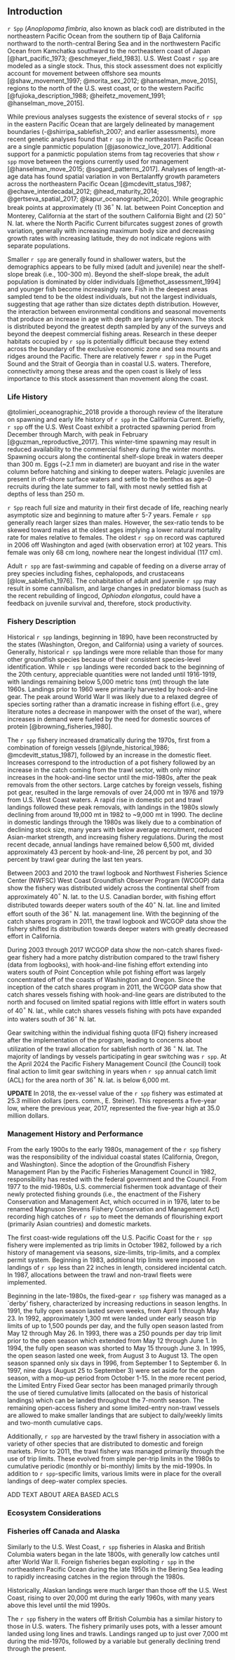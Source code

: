 
\setlength{\parskip}{5mm plus1mm minus1mm}
\pagenumbering{arabic}
\setcounter{page}{1}
\setcounter{section}{0}
\renewcommand{\thefigure}{\arabic{figure}}
\renewcommand{\thetable}{\arabic{table}}
\setcounter{table}{0}
\setcounter{figure}{0}

## Introduction

`r Spp` (*Anoplopoma fimbria*, also known as black cod) are distributed in the northeastern Pacific Ocean from the southern tip of Baja California northward to the north-central Bering Sea and in the northwestern Pacific Ocean from Kamchatka southward to the northeastern coast of Japan [@hart_pacific_1973; @eschmeyer_field_1983]. U.S. West Coast `r spp` are modeled as a single stock. Thus, this stock assessment does not explicitly account for movement between offshore sea mounts [@shaw_movement_1997; @morita_sex_2012; @hanselman_move_2015], regions to the north of the U.S. west coast, or to the western Pacific [@fujioka_description_1988; @heifetz_movement_1991; @hanselman_move_2015].

While previous analyses suggests the existence of several stocks of `r spp` in the eastern Pacific Ocean that are largely delineated by management boundaries (-@shirripa_sablefish_2007; and earlier assessments), more recent genetic analyses found that `r spp` in the northeastern Pacific Ocean are a single panmictic population [@jasonowicz_love_2017]. Additional support for a panmictic population stems from tag recoveries that show `r spp` move between the regions currently used for management [@hanselman_move_2015; @sogard_patterns_2017]. Analyses of length-at-age data has found spatial variation in von Bertalanffy growth parameters across the northeastern Pacific Ocean [@mcdevitt_status_1987; @echave_interdecadal_2012; @head_maturity_2014; @gertseva_spatial_2017; @kapur_oceanographic_2020]. While geographic break points at approximately (1) 36$^\circ$ N. lat. between Point Conception and Monterey, California at the start of the southern California Bight and (2) 50$^\circ$ N. lat. where the North Pacific Current bifurcates suggest zones of growth variation, generally with increasing maximum body size and decreasing growth rates with increasing latitude, they do not indicate regions with separate populations.

Smaller `r spp` are generally found in shallower waters, but the demographics appears to be fully mixed (adult and juvenile) near the shelf-slope break (i.e., 100-300 m). Beyond the shelf-slope break, the adult population is dominated by older individuals [@methot_assessment_1994] and younger fish become increasingly rare. Fish in the deepest areas sampled tend to be the oldest individuals, but not the largest individuals, suggesting that age rather than size dictates depth distribution. However, the interaction between environmental conditions and seasonal movements that produce an increase in age with depth are largely unknown. The stock is distributed beyond the greatest depth sampled by any of the surveys and beyond the deepest commercial fishing areas. Research in these deeper habitats occupied by `r spp` is potentially difficult because they extend across the boundary of the exclusive economic zone and sea mounts and ridges around the Pacific. There are relatively fewer `r spp` in the Puget Sound and the Strait of Georgia than in coastal U.S. waters. Therefore, connectivity among these areas and the open coast is likely of less importance to this stock assessment than movement along the coast.

### Life History

@tolimieri_oceanographic_2018 provide a thorough review of the literature on spawning and early life history of `r spp` in the California Current. Briefly, `r spp` off the U.S. West Coast exhibit a protracted spawning period from December through March, with peak in February [@guzman_reproductive_2017]. This winter-time spawning may result in reduced availability to the commercial fishery during the winter months. Spawning occurs along the continental shelf-slope break in waters deeper than 300 m. Eggs (~2.1 mm in diameter) are buoyant and rise in the water column before hatching and sinking to deeper waters. Pelagic juveniles are present in off-shore surface waters and settle to the benthos as age-0 recruits during the late summer to fall, with most newly settled fish at depths of less than 250 m. 

`r Spp` reach full size and maturity in their first decade of life, reaching nearly asymptotic size and beginning to mature after 5-7 years. Female `r spp` generally reach larger sizes than males. However, the sex-ratio tends to be skewed toward males at the oldest ages implying a lower natural mortality rate for males relative to females. The oldest `r spp` on record was captured in 2006 off Washington and aged (with observation error) at 102 years. This female was only 68 cm long, nowhere near the longest individual (117 cm).

Adult `r spp` are fast-swimming and capable of feeding on a diverse array of prey species including fishes, cephalopods, and crustaceans [@low_sablefish_1976]. The cohabitation of adult and juvenile `r spp` may result in some cannibalism, and large changes in predator biomass (such as the recent rebuilding of lingcod, *Ophiodon elongatus*, could have a feedback on juvenile survival and, therefore, stock productivity.


### Fishery Description

Historical `r spp` landings, beginning in 1890, have been reconstructed by the states (Washington, Oregon, and California) using a variety of sources. Generally, historical `r spp` landings were more reliable than those for many other groundfish species because of their consistent species-level identification. While `r spp` landings were recorded back to the beginning of the 20th century, appreciable quantities were not landed until 1916-1919, with landings remaining below 5,000 metric tons (mt) through the late 1960s. Landings prior to 1960 were primarily harvested by hook-and-line gear. The peak around World War II was likely due to a relaxed degree of species sorting rather than a dramatic increase in fishing effort (i.e., grey literature notes a decrease in manpower with the onset of the war), where increases in demand were fueled by the need for domestic sources of protein [@browning_fisheries_1980].

The `r spp` fishery increased dramatically during the 1970s, first from a combination of foreign vessels [@lynde_historical_1986; @mcdevitt_status_1987], followed by an increase in the domestic fleet. Increases correspond to the introduction of a pot fishery followed by an increase in the catch coming from the trawl sector, with only minor increases in the hook-and-line sector until the mid-1980s, after the peak removals from the other sectors. Large catches by foreign vessels, fishing pot gear, resulted in the large removals of over 24,000 mt in 1976 and 1979 from U.S. West Coast waters. A rapid rise in domestic pot and trawl landings followed these peak removals, with landings in the 1980s slowly declining from around 19,000 mt in 1982 to ~9,000 mt in 1990. The decline in domestic landings through the 1980s was likely due to a combination of declining stock size, many years with below average recruitment, reduced Asian-market strength, and increasing fishery regulations. During the most recent decade, annual landings have remained below 6,500 mt, divided approximately 43 percent by hook-and-line, 26 percent by pot, and 30 percent by trawl gear during the last ten years. 

Between 2003 and 2010 the trawl logbook and Northwest Fisheries Science Center (NWFSC) West Coast Groundfish Observer Program (WCGOP) data show the fishery was distributed widely across the continental shelf from approximately 40$^{\circ}$ N. lat. to the U.S. Canadian border, with fishing effort distributed towards deeper waters south of the 40$^{\circ}$ N. lat. line and limited effort south of the 36$^{\circ}$ N. lat. management line. With the beginning of the catch shares program in 2011, the trawl logbook and WCGOP data show the fishery shifted its distribution towards deeper waters with greatly decreased effort in California.

During 2003 through 2017 WCGOP data show the non-catch shares fixed-gear fishery had a more patchy distribution compared to the trawl fishery (data from logbooks), with hook-and-line fishing effort extending into waters south of Point Conception while pot fishing effort was largely concentrated off of the coasts of Washington and Oregon. Since the inception of the catch shares program in 2011, the WCGOP data show that catch shares vessels fishing with hook-and-line gears are distributed to the north and focused on limited spatial regions with little effort in waters south of 40$^{\circ}$ N. lat., while catch shares vessels fishing with pots have expanded into waters south of 36$^{\circ}$ N. lat.

Gear switching within the individual fishing quota (IFQ) fishery increased after the implementation of the program, leading to concerns about utilization of the trawl allocation for sablefish north of 36 $^{\circ}$ N. lat. The majority of landings by vessels participating in gear switching was `r spp`.  At the April 2024 the Pacific Fishery Management Council (the Council) took final action to limit gear switching in years when `r spp` annual catch limit (ACL) for the area north of 36$^{\circ}$ N. lat. is below 6,000 mt. 

**UPDATE** In 2018, the ex-vessel value of the `r spp` fishery was estimated at 25.3 million dollars (pers. comm., E. Steiner). This represents a five-year low, where the previous year, 2017, represented the five-year high at 35.0 million dollars.


### Management History and Performance

From the early 1900s to the early 1980s, management of the `r spp` fishery was the responsibility of the individual coastal states (California, Oregon, and Washington). Since the adoption of the Groundfish Fishery Management Plan by the Pacific Fisheries Management Council in 1982, responsibility has rested with the federal government and the Council. From 1977 to the mid-1980s, U.S. commercial fishermen took advantage of their newly protected fishing grounds (i.e., the enactment of the Fishery Conservation and Management Act, which occurred in in 1976, later to be renamed Magnuson Stevens Fishery Conservation and Management Act) recording high catches of `r spp` to meet the demands of flourishing export (primarily Asian countries) and domestic markets.

The first coast-wide regulations off the U.S. Pacific Coast for the `r spp` fishery were implemented as trip limits in October 1982, followed by a rich history of management via seasons, size-limits, trip-limits, and a complex permit system. Beginning in 1983, additional trip limits were imposed on landings of `r spp` less than 22 inches in length, considered incidental catch. In 1987, allocations between the trawl and non-trawl fleets were implemented.

Beginning in the late-1980s, the fixed-gear `r spp` fishery was managed as a `derby' fishery, characterized by increasing reductions in season lengths. In 1991, the fully open season lasted seven weeks, from April 1 through May 23. In 1992, approximately 1,300 mt were landed under early season trip limits of up to 1,500 pounds per day, and the fully open season lasted from May 12 through May 26. In 1993, there was a 250 pounds per day trip limit prior to the open season which extended from May 12 through June 1. In 1994, the fully open season was shorted to May 15 through June 3. In 1995, the open season lasted one week, from August 3 to August 13. The open season spanned only six days in 1996, from September 1 to September 6. In 1997, nine days (August 25 to September 3) were set aside for the open season, with a mop-up period from October 1-15. In the more recent period, the Limited Entry Fixed Gear sector has been managed primarily through the use of tiered cumulative limits (allocated on the basis of historical landings) which can be landed throughout the 7-month season. The remaining open-access fishery and some limited-entry non-trawl vessels are allowed to make smaller landings that are subject to daily/weekly limits and two-month cumulative caps.

Additionally, `r spp` are harvested by the trawl fishery in association with a variety of other species that are distributed to domestic and foreign markets. Prior to 2011, the trawl fishery was managed primarily through the use of trip limits. These evolved from simple per-trip limits in the 1980s to cumulative periodic (monthly or bi-monthly) limits by the mid-1990s. In addition to `r spp`-specific limits, various limits were in place for the overall landings of deep-water complex species.

ADD TEXT ABOUT AREA BASED ACLS

### Ecosystem Considerations

<!---
If this section is not relevant, please ignore. However, the default will state, “Ecosystem considerations and/or climate indicators were not included in this assessment.”
--->

### Fisheries off Canada and Alaska

Similarly to the U.S. West Coast, `r spp` fisheries in Alaska and British Columbia waters began in the late 1800s, with generally low catches until after World War II. Foreign fisheries began exploiting `r spp` in the northeastern Pacific Ocean during the late 1950s in the Bering Sea leading to rapidly increasing catches in the region through the 1980s. 

Historically, Alaskan landings were much larger than those off the U.S. West Coast, rising to over 20,000 mt during the early 1960s, with many years above this level until the mid 1990s. 

The `r spp` fishery in the waters off British Columbia  has a similar history to those in U.S. waters. The fishery primarily uses pots, with a lesser amount landed using long lines and trawls. Landings ranged up to just over 7,000 mt during the mid-1970s, followed by a variable but generally declining trend through the present. 
